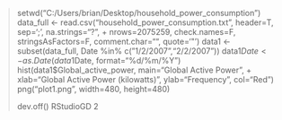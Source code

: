 > setwd("C:/Users/brian/Desktop/household_power_consumption")
> data_full <- read.csv("household_power_consumption.txt", header=T, sep=';', na.strings="?", 
+                       nrows=2075259, check.names=F, stringsAsFactors=F, comment.char="", quote='\"')
> data1 <- subset(data_full, Date %in% c("1/2/2007","2/2/2007"))
> data1$Date <- as.Date(data1$Date, format="%d/%m/%Y")
> hist(data1$Global_active_power, main="Global Active Power", 
+      xlab="Global Active Power (kilowatts)", ylab="Frequency", col="Red")
> png("plot1.png", width=480, height=480)
> 
> dev.off()
RStudioGD 
        2 